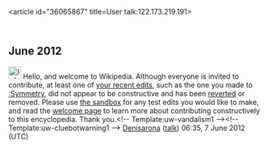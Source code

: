 <article id="36065867" title=User talk:122.173.219.191>
	<talkpage id="36065867" title="User talk:122.173.219.191">
== June 2012 ==

[[File:Information.svg|25px|alt=|link=]] Hello, and welcome to Wikipedia. Although everyone is invited to contribute, at least one of [[Special:Contributions/122.173.219.191|your recent edits]], such as the one you made to [[:Symmetry]], did not appear to be constructive and has been [[Help:Reverting|reverted]] or removed. Please use [[Wikipedia:Sandbox|the sandbox]] for any test edits you would like to make, and read the [[Wikipedia:Welcoming committee/Welcome to Wikipedia|welcome page]] to learn more about contributing constructively to this encyclopedia. Thank you.&lt;!-- Template:uw-vandalism1 --&gt;&lt;!-- Template:uw-cluebotwarning1 --&gt; [[User:Denisarona|Denisarona]] ([[User talk:Denisarona|talk]]) 06:35, 7 June 2012 (UTC)
	</talkpage>
</article>